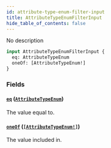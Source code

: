 ```yaml
---
id: attribute-type-enum-filter-input
title: AttributeTypeEnumFilterInput
hide_table_of_contents: false
---
```


No description

```graphql
input AttributeTypeEnumFilterInput {
  eq: AttributeTypeEnum
  oneOf: [AttributeTypeEnum!]
}
```

### Fields

#### [`eq`](#) ([`AttributeTypeEnum`](../../../developer/api-reference/enums/attribute-type-enum))

The value equal to.

#### [`oneOf`](#) ([`[AttributeTypeEnum!]`](../../../developer/api-reference/enums/attribute-type-enum))

The value included in.
